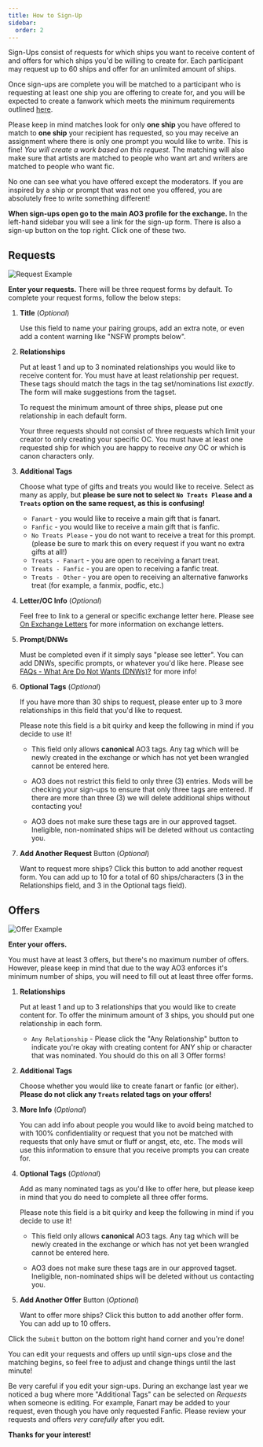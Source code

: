 ```yaml
---
title: How to Sign-Up
sidebar:
  order: 2
---
```



Sign-Ups consist of requests for which ships you want to receive content of and
offers for which ships you'd be willing to create for. Each participant may
request up to 60 ships and offer for an unlimited amount of ships.

Once sign-ups are complete you will be matched to a participant who is
requesting at least one ship you are offering to create for, and you will be
expected to create a fanwork which meets the minimum requirements outlined
[here](/docs/exchange/intro#the-basics).

Please keep in mind matches look for only **one ship** you have offered to match
to **one ship** your recipient has requested, so you may receive an assignment
where there is only one prompt you would like to write. This is fine! _You will
create a work based on this request._ The matching will also make sure that
artists are matched to people who want art and writers are matched to people who
want fic.

<Aside type="tip" icon="star">

No one can see what you have offered except the moderators. If you are inspired
by a ship or prompt that was not one you offered, you are absolutely free to
write something different!

</Aside>

**When sign-ups open go to the main AO3 profile for the exchange.** In the
left-hand sidebar you will see a link for the sign-up form. There is also a
sign-up button on the top right. Click one of these two.

## Requests

<Image src={request} alt="Request Example" />

**Enter your requests.** There will be three request forms by default. To
complete your request forms, follow the below steps:

<Steps>

1.  **Title** (_Optional_)

    Use this field to name your pairing groups, add an extra note, or even add a
    content warning like "NSFW prompts below".

2.  **Relationships**

    Put at least 1 and up to 3 nominated relationships you would like to receive
    content for. You must have at least relationship per request. These tags
    should match the tags in the tag set/nominations list _exactly_. The form
    will make suggestions from the tagset.

    To request the minimum amount of three ships, please put one relationship in
    each default form.

    <Aside type="note" icon="document">

    Your three requests should not consist of three requests which limit your
    creator to only creating your specific OC. You must have at least one
    requested ship for which you are happy to receive _any_ OC or which is canon
    characters only.

    </Aside>

3.  **Additional Tags**

    Choose what type of gifts and treats you would like to receive. Select as
    many as apply, but **please be sure not to select `No Treats Please` and a
    `Treats` option on the same request, as this is confusing!**
    - `Fanart` - you would like to receive a main gift that is fanart.
    - `Fanfic` - you would like to receive a main gift that is fanfic.
    - `No Treats Please` - you do not want to receive a treat for this prompt.
      (please be sure to mark this on every request if you want no extra gifts
      at all!)
    - `Treats - Fanart` - you are open to receiving a fanart treat.
    - `Treats - Fanfic` - you are open to receiving a fanfic treat.
    - `Treats - Other` - you are open to receiving an alternative fanworks treat
      (for example, a fanmix, podfic, etc.)

4.  **Letter/OC Info** (_Optional_)

    Feel free to link to a general or specific exchange letter here. Please see
    [On Exchange Letters](/docs/exchange/tutorials/letters) for more information
    on exchange letters.

5.  **Prompt/DNWs**

    Must be completed even if it simply says "please see letter". You can add
    DNWs, specific prompts, or whatever you'd like here. Please see
    [FAQs - What Are Do Not Wants (DNWs)?](/docs/exchange/faq#what-are-do-not-wants-dnws)
    for more info!

6.  **Optional Tags** (_Optional_)

    If you have more than 30 ships to request, please enter up to 3 more
    relationships in this field that you'd like to request.

    <Aside type="danger">

    Please note this field is a bit quirky and keep the following in mind if you
    decide to use it!
    - This field only allows **canonical** AO3 tags. Any tag which will be newly
      created in the exchange or which has not yet been wrangled cannot be
      entered here.

    - AO3 does not restrict this field to only three (3) entries. Mods will be
      checking your sign-ups to ensure that only three tags are entered. If
      there are more than three (3) we will delete additional ships without
      contacting you!

    - AO3 does not make sure these tags are in our approved tagset. Ineligible,
      non-nominated ships will be deleted without us contacting you.

    </Aside>

7.  **Add Another Request** Button (_Optional_)

    Want to request more ships? Click this button to add another request form.
    You can add up to 10 for a total of 60 ships/characters (3 in the
    Relationships field, and 3 in the Optional tags field).

</Steps>

## Offers

<Image src={offer} alt="Offer Example" />

**Enter your offers.**

You must have at least 3 offers, but there's no maximum number of offers.
However, please keep in mind that due to the way AO3 enforces it's minimum
number of ships, you will need to fill out at least three offer forms.

<Steps>

1.  **Relationships**

    Put at least 1 and up to 3 relationships that you would like to create
    content for. To offer the minimum amount of 3 ships, you should put one
    relationship in each form.
    - `Any Relationship` - Please click the "Any Relationship" button to
      indicate you're okay with creating content for ANY ship or character that
      was nominated. You should do this on all 3 Offer forms!

2.  **Additional Tags**

    Choose whether you would like to create fanart or fanfic (or either).
    **Please do not click any `Treats` related tags on your offers!**

3.  **More Info** (_Optional_)

    You can add info about people you would like to avoid being matched to with
    100% confidentiality or request that you not be matched with requests that
    only have smut or fluff or angst, etc, etc. The mods will use this
    information to ensure that you receive prompts you can create for.

4.  **Optional Tags** (_Optional_)

    Add as many nominated tags as you'd like to offer here, but please keep in
    mind that you do need to complete all three offer forms.

    <Aside type="danger">

    Please note this field is a bit quirky and keep the following in mind if you
    decide to use it!
    - This field only allows **canonical** AO3 tags. Any tag which will be newly
      created in the exchange or which has not yet been wrangled cannot be
      entered here.

    - AO3 does not make sure these tags are in our approved tagset. Ineligible,
      non-nominated ships will be deleted without us contacting you.

    </Aside>

5.  **Add Another Offer** Button (_Optional_)

    Want to offer more ships? Click this button to add another offer form. You
    can add up to 10 offers.

</Steps>

Click the `Submit` button on the bottom right hand corner and you're done!

<Aside type="tip" icon="star">

You can edit your requests and offers up until sign-ups close and the matching
begins, so feel free to adjust and change things until the last minute!

</Aside>

<Aside type="caution">

Be very careful if you edit your sign-ups. During an exchange last year we
noticed a bug where more "Additional Tags" can be selected on _Requests_ when
someone is editing. For example, Fanart may be added to your request, even
though you have only requested Fanfic. Please review your requests and offers
_very carefully_ after you edit.

</Aside>

**Thanks for your interest!**
